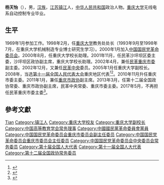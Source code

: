 '''杨天怡'''（{{bd|1952年||}}），男，[[汉族|汉族]]，[[江苏|江苏]][[镇江|镇江]]人，[[中华人民共和国|中华人民共和国]]政治人物。[[重庆大学|重庆大学]]无线电系自动控制专业毕业。

== 生平 ==
1969年1月参加工作。1998年2月，任[[重庆大学|重庆大学]]教务处处长（1993年9月至1998年7月，在重庆大学机械制造专业博士研究生学习）。2000年1月加入[[中国国民党革命委员会|中国国民党革命委员会]]。2000年8月，任重庆大学校长助理。2001年11月，任民革沙坪坝区委主委，沙坪坝区政协副主席，重庆大学校长助理。2002年4月，兼任[[民革重庆市委|民革重庆市委]]副主委。2002年12月，又兼任[[民革中央|民革中央]]委员。2005年1月任重庆大学副校长。2008年，当选[[第十一届全国人民代表大会|第十一届全国人民代表大会]]重庆地区代表<ref>{{cite web|author=新华网|title=第十一届全国人大代表|url=http://news.xinhuanet.com/ziliao/2008-03/03/content_7708230.htm?node=36628|publisher=新华网|accessdate=2014-01-07|archive-date=2014-01-10|archive-url=https://web.archive.org/web/20140110211415/http://news.xinhuanet.com/ziliao/2008-03/03/content_7708230.htm?node=36628|dead-url=no}}</ref><ref>{{cite news|title=全国人大代表信息-杨天怡|url=http://210.82.31.1:8084/delegate/viewDelegate.action?dbid=112076|accessdate=2013-04-05|newspaper=全国人大网|archive-url=https://web.archive.org/web/20120305103038/http://www.npc.gov.cn/delegate/viewDelegate.action?dbid=112076|archive-date=2012-03-05|dead-url=yes}}</ref>。2010年11月升任重庆市委主委。2011年1月，兼任[[重庆市政协|重庆市政协]]副主席。2013年3月，任第十二届全国政协常委、重庆市政协副主席，民革中央常委、重庆市委主委。2017年5月，不再担任民革重庆市委主委<ref>{{cite web|title=王新强当选民革重庆市委主委|url=http://www.thepaper.cn/newsDetail_forward_1679253|publisher=澎湃新闻|accessdate=2017-05-07|archive-date=2019-06-10|archive-url=https://web.archive.org/web/20190610060713/http://www.thepaper.cn/newsDetail_forward_1679253|dead-url=no}}</ref>。

== 參考文獻 ==
{{reflist}}

{{全国人大代表/11/渝}}
{{Navboxes
| title  = 杨天怡在[[中国高等教育学会|中国高等教育学会]]的职务
| list1  =
{{中国高等教育学会第五届理事会}}
}}
{{Navboxes 
| title  = 杨天怡在[[中国国民党革命委员会|中国国民党革命委员会]]的职务
| list1  =
{{中国国民党革命委员会第十二届中央委员会}}
}}

{{Authority control}}
{{DEFAULTSORT:Yang杨}}
[[Category:杨姓|Tian]]
[[Category:镇江人|Category:镇江人]]
[[Category:重庆大学校友|Category:重庆大学校友]]
[[Category:重庆大学副校长|Category:重庆大学副校长]]
[[Category:中国高等教育学会常务理事|Category:中国高等教育学会常务理事]]
[[Category:中國國民黨革命委員會黨員|Category:中國國民黨革命委員會黨員]]
[[Category:中国国民党革命委员会重庆市委员会副主任委员|Category:中国国民党革命委员会重庆市委员会副主任委员]]
[[Category:中国国民党革命委员会重庆市委员会主任委员|Category:中国国民党革命委员会重庆市委员会主任委员]]
[[Category:中国国民党革命委员会中央委员会常务委员|Category:中国国民党革命委员会中央委员会常务委员]]
[[Category:第十届全国人大代表|Category:第十届全国人大代表]]
[[Category:第十一届全国人大代表|Category:第十一届全国人大代表]]
[[Category:第十二届全国政协常务委员|Category:第十二届全国政协常务委员]]